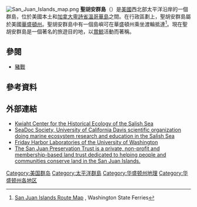 [[File:San_Juan_Islands_map.png|thumb]]
'''聖胡安群島'''（{{lang-en|San Juan Islands}}）是[[美國|美國]]西北部太平洋沿岸的一個群島，位於美國本土和[[加拿大|加拿大]][[卑詩省|卑詩省]][[溫哥華島|溫哥華島]]之間。在行政區劃上，聖胡安群島屬於美國[[華盛頓州|華盛頓州]]。聖胡安群島中有一個島嶼可在華盛頓州乘坐渡輪抵達<ref name="wsdot">[http://www.wsdot.wa.gov/ferries/info_desk/route-maps/index.cfm?region_id=1&&rm_route_abbrev=ana-sid San Juan Islands Route Map] {{Wayback|url=http://www.wsdot.wa.gov/ferries/info_desk/route-maps/index.cfm?region_id=1&&rm_route_abbrev=ana-sid |date=20121011003502 }}, Washington State Ferries</ref>。現在聖胡安群島是一個著名的旅遊目的地，以[[賞鯨|賞鯨]]活動而著稱。

== 參閱 ==
*[[豬戰|豬戰]]

==參考資料==
{{reflist}}
==外部連結==
{{Commonscat|San Juan Islands|聖胡安群島}}
* [https://web.archive.org/web/20100223052402/http://www.kwiaht.org/Biodiversity/Biodiversity.html Kwiaht Center for the Historical Ecology of the Salish Sea]
* [http://www.seadocsociety.org SeaDoc Society, University of California Davis scientific organization doing marine ecosystem research and education in the Salish Sea] {{Wayback|url=http://www.seadocsociety.org/ |date=20200919194523 }}
*[http://depts.washington.edu/fhl/ Friday Harbor Laboratories of the [[University_of_Washington|University of Washington]]]
* [http://www.sjpt.org/ The San Juan Preservation Trust is a private, non-profit and membership-based land trust dedicated to helping people and communities conserve land in the San Juan Islands.] {{Wayback|url=http://depts.washington.edu/fhl/ |date=20170327041231 }}
{{coord|48.532066|-123.029251|format=dms|display=title|type:adm2nd_region:US-WA_scale:500000}}
{{太平洋島嶼}}

[[Category:美国群岛|Category:美国群岛]]
[[Category:太平洋群島|Category:太平洋群島]]
[[Category:华盛顿州地理|Category:华盛顿州地理]]
[[Category:华盛顿州各地区|Category:华盛顿州各地区]]